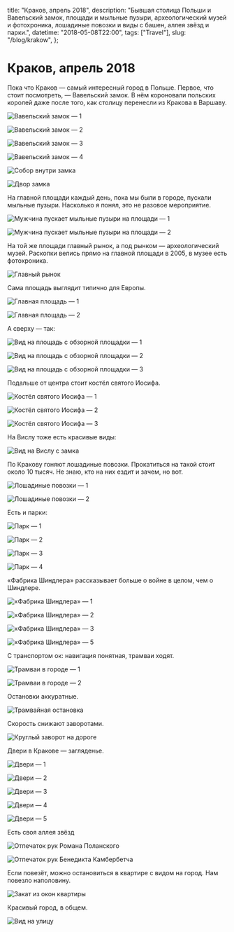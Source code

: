  title: "Краков, апрель 2018",
  description:
    "Бывшая столица Польши и Вавельский замок, площади и мыльные пузыри, археологический музей и фотохроника, лошадиные повозки и виды с башен, аллея звёзд и парки.",
  datetime: "2018-05-08T22:00",
  tags: ["Travel"],
  slug: "/blog/krakow",
};

# Краков, апрель 2018

Пока что Краков — самый интересный город в Польше. Первое, что стоит посмотреть, — Вавельский замок. В нём короновали польских королей даже после того, как столицу перенесли из Кракова в Варшаву.

![Вавельский замок — 1](/img/blog/krakow/1.jpg)

![Вавельский замок — 2](/img/blog/krakow/2.jpg)

![Вавельский замок — 3](/img/blog/krakow/3.jpg)

![Вавельский замок — 4](/img/blog/krakow/4.jpg)

![Собор внутри замка](/img/blog/krakow/5.jpg)

![Двор замка](/img/blog/krakow/6.jpg)

На главной площади каждый день, пока мы были в городе, пускали мыльные пузыри. Насколько я понял, это не разовое мероприятие.

![Мужчина пускает мыльные пузыри на площади — 1](/img/blog/krakow/cover.jpg)

![Мужчина пускает мыльные пузыри на площади — 2](/img/blog/krakow/8.jpg)

На той же площади главный рынок, а под рынком — археологический музей. Раскопки велись прямо на главной площади в 2005, в музее есть фотохроника.

![Главный рынок](/img/blog/krakow/9.jpg)

Сама площадь выглядит типично для Европы.

![Главная площадь — 1](/img/blog/krakow/10.jpg)

![Главная площадь — 2](/img/blog/krakow/11.jpg)

А сверху — так:

![Вид на площадь с обзорной площадки — 1](/img/blog/krakow/12.jpg)

![Вид на площадь с обзорной площадки — 2](/img/blog/krakow/13.jpg)

![Вид на площадь с обзорной площадки — 3](/img/blog/krakow/14.jpg)

Подальше от центра стоит костёл святого Иосифа.

![Костёл святого Иосифа — 1](/img/blog/krakow/15.jpg)

![Костёл святого Иосифа — 2](/img/blog/krakow/16.jpg)

![Костёл святого Иосифа — 3](/img/blog/krakow/17.jpg)

На Вислу тоже есть красивые виды:

![Вид на Вислу с замка](/img/blog/krakow/18.jpg)

По Кракову гоняют лошадиные повозки. Прокатиться на такой стоит около 10 тысяч. Не знаю, кто на них ездит и зачем, но вот.

![Лошадиные повозки — 1](/img/blog/krakow/19.jpg)

![Лошадиные повозки — 2](/img/blog/krakow/20.jpg)

Есть и парки:

![Парк — 1](/img/blog/krakow/21.jpg)

![Парк — 2](/img/blog/krakow/22.jpg)

![Парк — 3](/img/blog/krakow/23.jpg)

![Парк — 4](/img/blog/krakow/24.jpg)

«Фабрика Шиндлера» рассказывает больше о войне в целом, чем о Шиндлере.

![«Фабрика Шиндлера» — 1](/img/blog/krakow/25.jpg)

![«Фабрика Шиндлера» — 2](/img/blog/krakow/26.jpg)

![«Фабрика Шиндлера» — 3](/img/blog/krakow/27.jpg)

![«Фабрика Шиндлера» — 5](/img/blog/krakow/29.jpg)

С транспортом ок: навигация понятная, трамваи ходят.

![Трамваи в городе — 1](/img/blog/krakow/30.jpg)

![Трамваи в городе — 2](/img/blog/krakow/31.jpg)

Остановки аккуратные.

![Трамвайная остановка](/img/blog/krakow/32.jpg)

Скорость снижают заворотами.

![Круглый заворот на дороге](/img/blog/krakow/33.jpg)

Двери в Кракове — загляденье.

![Двери — 1](/img/blog/krakow/34.jpg)

![Двери — 2](/img/blog/krakow/35.jpg)

![Двери — 3](/img/blog/krakow/36.jpg)

![Двери — 4](/img/blog/krakow/37.jpg)

![Двери — 5](/img/blog/krakow/38.jpg)

Есть своя аллея звёзд

![Отпечаток рук Романа Поланского](/img/blog/krakow/39.jpg)

![Отпечаток рук Бенедикта Камбербетча](/img/blog/krakow/40.jpg)

Если повезёт, можно остановиться в квартире с видом на город. Нам повезло наполовину.

![Закат из окон квартиры](/img/blog/krakow/41.jpg)

Красивый город, в общем.

![Вид на улицу](/img/blog/krakow/42.jpg)
